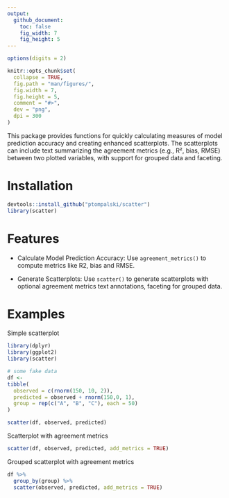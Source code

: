 ```yaml
---
output: 
  github_document:
    toc: false
    fig_width: 7
    fig_height: 5
---
```

  
  <!-- README.md is generated from README.Rmd. Please edit that file -->
  
```r
options(digits = 2)

knitr::opts_chunk$set(
  collapse = TRUE,
  fig.path = "man/figures/",
  fig.width = 7,
  fig.height = 5,
  comment = "#>",
  dev = "png",
  dpi = 300
)
```
  
  
This package provides functions for quickly calculating measures of model prediction accuracy and creating enhanced scatterplots. The scatterplots can include text summarizing the agreement metrics (e.g., R², bias, RMSE) between two plotted variables, with support for grouped data and faceting.

# Installation

```r
devtools::install_github("ptompalski/scatter")
library(scatter)
```

# Features

- Calculate Model Prediction Accuracy: Use `agreement_metrics()` to compute metrics like R2, bias and RMSE.

- Generate Scatterplots: Use `scatter()` to generate scatterplots with optional agreement metrics text annotations, faceting for grouped data.

# Examples


Simple scatterplot

```r
library(dplyr)
library(ggplot2)
library(scatter)

# some fake data
df <- 
tibble(
  observed = c(rnorm(150, 10, 2)),
  predicted = observed + rnorm(150,0, 1),
  group = rep(c("A", "B", "C"), each = 50)          
)

scatter(df, observed, predicted)
```


Scatterplot with agreement metrics
```r
scatter(df, observed, predicted, add_metrics = TRUE)
```


Grouped scatterplot with agreement metrics
```r
df %>%
  group_by(group) %>%
  scatter(observed, predicted, add_metrics = TRUE)
```



